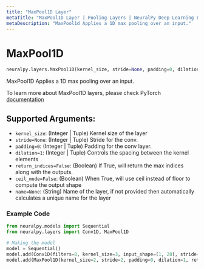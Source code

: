 ```yaml
---
title: "MaxPool1D Layer"
metaTitle: "MaxPool1D Layer | Pooling Layers | NeuralPy Deep Learning Library"
metaDescription: "MaxPool1d Applies a 1D max pooling over an input."
---
```

# MaxPool1D

```python
neuralpy.layers.MaxPool1D(kernel_size, stride=None, padding=0, dilation=1, return_indices=False, ceil_mode=False, name=None)
```

MaxPool1D Applies a 1D max pooling over an input.

To learn more about MaxPool1D layers, please check PyTorch [documentation](https://pytorch.org/docs/stable/nn.html#maxpool1d)

## Supported Arguments:

  - `kernel_size`: (Integer | Tuple) Kernel size of the layer
  - `stride=None`: (Integer | Tuple) Stride for the conv.
  - `padding=0`: (Integer | Tuple) Padding for the conv layer.
  - `dilation=1`: (Integer | Tuple) Controls the spacing between the kernel elements
  - `return_indices=False`: (Boolean) If True, will return the max indices along with the outputs.
  - `ceil_mode=False`: (Boolean) When True, will use ceil instead of floor to compute the output shape
  - `name=None`: (String) Name of the layer, if not provided then automatically calculates a unique name for the layer

### Example Code

```python
from neuralpy.models import Sequential
from neuralpy.layers import Conv1D, MaxPool1D

# Making the model
model = Sequential()
model.add(Conv1D(filters=8, kernel_size=3, input_shape=(1, 28), stride=1, name="first cnn"))
model.add(MaxPool1D(kernel_size=2, stride=2, padding=0, dilation=1, return_indices=False, ceil_mode=False, name="Pool Layer"))
```